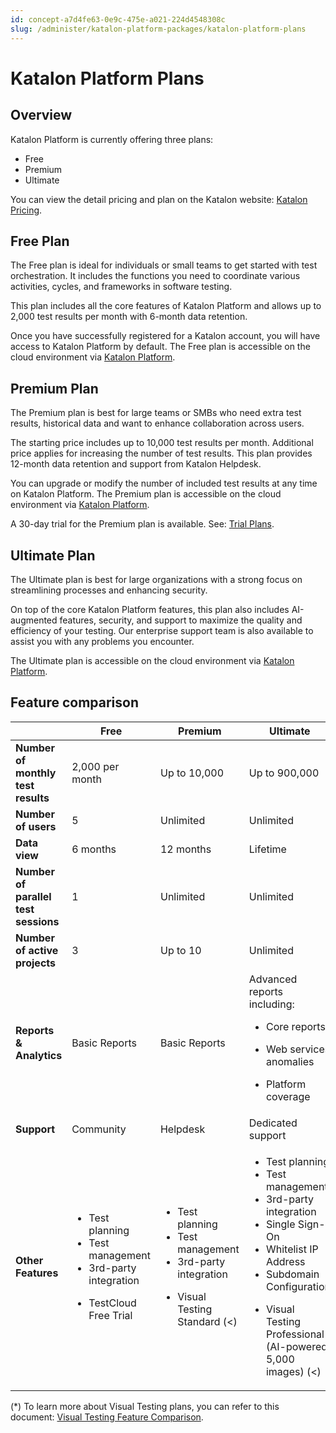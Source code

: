 ```yaml
---
id: concept-a7d4fe63-0e9c-475e-a021-224d4548308c
slug: /administer/katalon-platform-packages/katalon-platform-plans
---
```


# Katalon Platform Plans

## Overview

Katalon Platform is currently offering three plans:

-   Free
-   Premium
-   Ultimate

You can view the detail pricing and plan on the Katalon website: [Katalon Pricing](https://katalon.com/pricing/).

## Free Plan

The Free plan is ideal for individuals or small teams to get started with test orchestration. It includes the functions you need to coordinate various activities, cycles, and frameworks in software testing.

This plan includes all the core features of Katalon Platform and allows up to 2,000 test results per month with 6-month data retention.

Once you have successfully registered for a Katalon account, you will have access to Katalon Platform by default. The Free plan is accessible on the cloud environment via [Katalon Platform](https://testops.katalon.io/).

## Premium Plan

The Premium plan is best for large teams or SMBs who need extra test results, historical data and want to enhance collaboration across users.

The starting price includes up to 10,000 test results per month. Additional price applies for increasing the number of test results. This plan provides 12-month data retention and support from Katalon Helpdesk.

You can upgrade or modify the number of included test results at any time on Katalon Platform. The Premium plan is accessible on the cloud environment via [Katalon Platform](https://testops.katalon.io/).

A 30-day trial for the Premium plan is available. See: [Trial Plans](/administer/katalon-platform-packages/katalon-platform-trial-plans).

## Ultimate Plan

The Ultimate plan is best for large organizations with a strong focus on streamlining processes and enhancing security.

On top of the core Katalon Platform features, this plan also includes AI-augmented features, security, and support to maximize the quality and efficiency of your testing. Our enterprise support team is also available to assist you with any problems you encounter.

The Ultimate plan is accessible on the cloud environment via [Katalon Platform](https://testops.katalon.io/).

## Feature comparison

<table><tr><th> </th><th><span>Free</span></th><th><span>Premium</span></th><th><span>Ultimate</span></th></tr><tbody><tr><td><strong>Number of monthly test results</strong></td><td>2,000 per month</td><td>Up to 10,000</td><td>Up to 900,000</td></tr><tr><td><strong>Number of users</strong></td><td>5</td><td>Unlimited</td><td>Unlimited</td></tr><tr><td><strong>Data view</strong></td><td>6 months</td><td>12 months</td><td>Lifetime</td></tr><tr><td><strong>Number of parallel test sessions</strong></td><td>1</td><td>Unlimited</td><td>Unlimited</td></tr><tr><td><strong>Number of active projects</strong></td><td>3</td><td>Up to 10</td><td>Unlimited</td></tr><tr><td><strong>Reports & Analytics</strong></td><td>Basic Reports</td><td>Basic Reports</td><td>Advanced reports including: <ul><li><p>Core reports</p></li><li><p>Web services anomalies</p></li><li><p>Platform coverage</p></li></ul></td></tr><tr><td><strong>Support</strong></td><td>Community</td><td>Helpdesk</td><td>Dedicated support</td></tr><tr><td><strong>Other Features</strong></td><td><ul><li>Test planning</li><li>Test management</li><li>3rd-party integration</li><li><p>TestCloud Free Trial</p></li></ul></td><td><ul><li>Test planning</li><li>Test management</li><li>3rd-party integration</li><li><p>Visual Testing Standard (&lt;)</p></li></ul></td><td><ul><li>Test planning</li><li>Test management</li><li>3rd-party integration</li><li>Single Sign-On</li><li>Whitelist IP Address</li><li>Subdomain Configuration</li><li><p>Visual Testing Professional (AI-powered, 5,000 images) (&lt;)</p></li></ul></td></tr></tbody></table>

\(\*\) To learn more about Visual Testing plans, you can refer to this document: [Visual Testing Feature Comparison](/administer/katalon-platform-packages/visual-testing-feature-comparison).